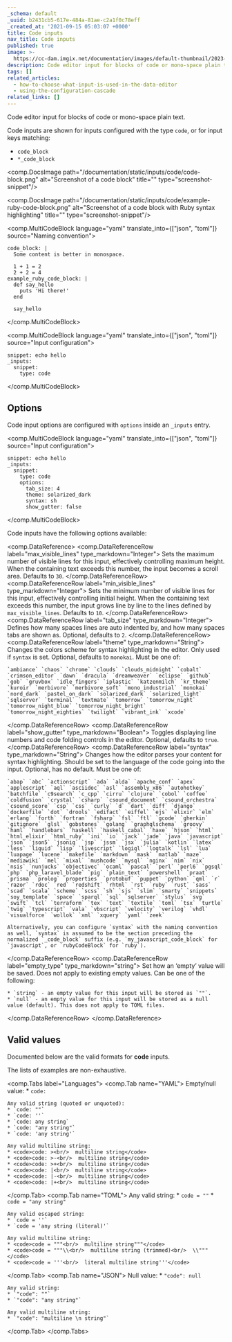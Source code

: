 ```yaml
---
_schema: default
_uuid: b2431cb5-617e-484a-81ae-c2a1f0c78eff
_created_at: '2021-09-15 05:03:07 +0000'
title: Code inputs
nav_title: Code inputs
published: true
image: >-
  https://cc-dam.imgix.net/documentation/images/default-thumbnail/2023-Q4/CloudCannon-Documentation-Thumbnail.png
description: Code editor input for blocks of code or mono-space plain text.
tags: []
related_articles:
  - how-to-choose-what-input-is-used-in-the-data-editor
  - using-the-configuration-cascade
related_links: []
---
```

Code editor input for blocks of code or mono-space plain text.

Code inputs are shown for inputs configured with the type `code`, or for input keys matching:

* `code_block`
* `*_code_block`

<comp.DocsImage path="/documentation/static/inputs/code/code-block.png" alt="Screenshot of a code block" title="" type="screenshot-snippet"/>

<comp.DocsImage path="/documentation/static/inputs/code/example-ruby-code-block.png" alt="Screenshot of a code block with Ruby syntax highlighting" title="" type="screenshot-snippet"/>

<comp.MultiCodeBlock language="yaml" translate_into={["json", "toml"]} source="Naming convention">
```
code_block: |
  Some content is better in monospace.

  1 + 1 = 2
  2 + 2 = 4
example_ruby_code_block: |
  def say_hello
    puts 'Hi there!'
  end

  say_hello
```
</comp.MultiCodeBlock>

<comp.MultiCodeBlock language="yaml" translate_into={["json", "toml"]} source="Input configuration">
```
snippet: echo hello
_inputs:
  snippet:
    type: code
```
</comp.MultiCodeBlock>

## Options

Code input options are configured with `options` inside an `_inputs` entry.

<comp.MultiCodeBlock language="yaml" translate_into={["json", "toml"]} source="Input configuration">
```
snippet: echo hello
_inputs:
  snippet:
    type: code
    options:
      tab_size: 4
      theme: solarized_dark
      syntax: sh
      show_gutter: false
```
</comp.MultiCodeBlock>

Code inputs have the following options available:

<comp.DataReference>
  <comp.DataReferenceRow label="max_visible_lines" type_markdown="Integer">
    Sets the maximum number of visible lines for this input, effectively controlling maximum height. When the containing text exceeds this number, the input becomes a scroll area. Defaults to `30`.
  </comp.DataReferenceRow>
  <comp.DataReferenceRow label="min_visible_lines" type_markdown="Integer">
    Sets the minimum number of visible lines for this input, effectively controlling initial height. When the containing text exceeds this number, the input grows line by line to the lines defined by `max_visible_lines`. Defaults to `10`.
  </comp.DataReferenceRow>
  <comp.DataReferenceRow label="tab_size" type_markdown="Integer">
    Defines how many spaces lines are auto indented by, and how many spaces tabs are shown as. Optional, defaults to `2`.
  </comp.DataReferenceRow>
  <comp.DataReferenceRow label="theme" type_markdown="String">
    Changes the colors scheme for syntax highlighting in the editor. Only used if `syntax` is set. Optional, defaults to `monokai`. Must be one of:

    `ambiance` `chaos` `chrome` `clouds` `clouds_midnight` `cobalt` `crimson_editor` `dawn` `dracula` `dreamweaver` `eclipse` `github` `gob` `gruvbox` `idle_fingers` `iplastic` `katzenmilch` `kr_theme` `kuroir` `merbivore` `merbivore_soft` `mono_industrial` `monokai` `nord_dark` `pastel_on_dark` `solarized_dark` `solarized_light` `sqlserver` `terminal` `textmate` `tomorrow` `tomorrow_night` `tomorrow_night_blue` `tomorrow_night_bright` `tomorrow_night_eighties` `twilight` `vibrant_ink` `xcode`

  </comp.DataReferenceRow>
  <comp.DataReferenceRow label="show_gutter" type_markdown="Boolean">
    Toggles displaying line numbers and code folding controls in the editor. Optional, defaults to `true`.
  </comp.DataReferenceRow>
  <comp.DataReferenceRow label="syntax" type_markdown="String">
    Changes how the editor parses your content for syntax highlighting. Should be set to the language of the code going into the input. Optional, has no default. Must be one of:

    `abap` `abc` `actionscript` `ada` `alda` `apache_conf` `apex` `applescript` `aql` `asciidoc` `asl` `assembly_x86` `autohotkey` `batchfile` `c9search` `c_cpp` `cirru` `clojure` `cobol` `coffee` `coldfusion` `crystal` `csharp` `csound_document` `csound_orchestra` `csound_score` `csp` `css` `curly` `d` `dart` `diff` `django` `dockerfile` `dot` `drools` `edifact` `eiffel` `ejs` `elixir` `elm` `erlang` `forth` `fortran` `fsharp` `fsl` `ftl` `gcode` `gherkin` `gitignore` `glsl` `gobstones` `golang` `graphqlschema` `groovy` `haml` `handlebars` `haskell` `haskell_cabal` `haxe` `hjson` `html` `html_elixir` `html_ruby` `ini` `io` `jack` `jade` `java` `javascript` `json` `json5` `jsoniq` `jsp` `jssm` `jsx` `julia` `kotlin` `latex` `less` `liquid` `lisp` `livescript` `logiql` `logtalk` `lsl` `lua` `luapage` `lucene` `makefile` `markdown` `mask` `matlab` `maze` `mediawiki` `mel` `mixal` `mushcode` `mysql` `nginx` `nim` `nix` `nsis` `nunjucks` `objectivec` `ocaml` `pascal` `perl` `perl6` `pgsql` `php` `php_laravel_blade` `pig` `plain_text` `powershell` `praat` `prisma` `prolog` `properties` `protobuf` `puppet` `python` `qml` `r` `razor` `rdoc` `red` `redshift` `rhtml` `rst` `ruby` `rust` `sass` `scad` `scala` `scheme` `scss` `sh` `sjs` `slim` `smarty` `snippets` `soy_template` `space` `sparql` `sql` `sqlserver` `stylus` `svg` `swift` `tcl` `terraform` `tex` `text` `textile` `toml` `tsx` `turtle` `twig` `typescript` `vala` `vbscript` `velocity` `verilog` `vhdl` `visualforce` `wollok` `xml` `xquery` `yaml` `zeek`

    Alternatively, you can configure `syntax` with the naming convention as well, `syntax` is assumed to be the section preceding the normalized `_code_block` suffix (e.g. `my_javascript_code_block` for `javascript`, or `rubyCodeBlock` for `ruby`).

  </comp.DataReferenceRow>
  <comp.DataReferenceRow label="empty_type" type_markdown="string">
    Set how an ‘empty’ value will be saved. Does not apply to existing empty values. Can be one of the following:

    * `string` - an empty value for this input will be stored as `""`.
    * `null` - an empty value for this input will be stored as a null value (default). This does not apply to TOML files.

  </comp.DataReferenceRow>
</comp.DataReference>

## Valid values

Documented below are the valid formats for **code** inputs.

The lists of examples are non-exhaustive.

<comp.Tabs label="Languages">
 <comp.Tab name="YAML">
    Empty/null value:
    * `code: `

    Any valid string (quoted or unquoted):
    * `code: ""`
    * `code: ''`
    * `code: any string`
    * `code: "any string"`
    * `code: 'any string'`

    Any valid multiline string:
    * <code>code: ><br/>  multiline string</code>
    * <code>code: >-<br/>  multiline string</code>
    * <code>code: >+<br/>  multiline string</code>
    * <code>code: |<br/>  multiline string</code>
    * <code>code: |-<br/>  multiline string</code>
    * <code>code: |+<br/>  multiline string</code>
 </comp.Tab>
  <comp.Tab name="TOML">
    Any valid string:
    * `code = ""`
    * `code = "any string"`

    Any valid escaped string:
    * `code = ''`
    * `code = 'any string (literal)'`

    Any valid multiline string:
    * <code>code = """<br/>  multiline string"""</code>
    * <code>code = """\\<br/>  multiline string (trimmed)<br/>  \\"""</code>
    * <code>code = '''<br/>  literal multiline string'''</code>
 </comp.Tab>
  <comp.Tab name="JSON">
    Null value:
    * `"code": null`

    Any valid string:
    * `"code": ""`
    * `"code": "any string"`

    Any valid multiline string:
    * `"code": "multiline \n string"`
 </comp.Tab>
</comp.Tabs>